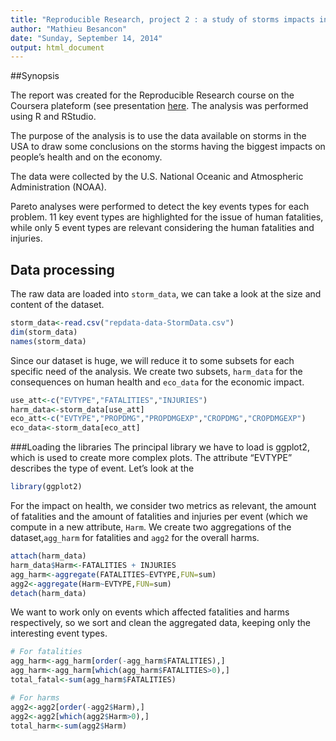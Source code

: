 ```yaml
---
title: "Reproducible Research, project 2 : a study of storms impacts in the US"
author: "Mathieu Besancon"
date: "Sunday, September 14, 2014"
output: html_document
---
```


##Synopsis

The report was created for the Reproducible Research course on the Coursera plateform (see presentation [here](https://www.coursera.org/course/repdata). The analysis was performed using R and RStudio.  

The purpose of the analysis is to use the data available on storms in the USA to draw some conclusions on the storms having the biggest impacts on people's health and on the economy. 
  
The data were collected by the U.S. National Oceanic and Atmospheric Administration (NOAA).    
  
Pareto analyses were performed to detect the key events types for each problem. 11 key event types are highlighted for the issue of human fatalities, while only 5 event types are relevant considering the human fatalities and injuries.  
  
## Data processing
The raw data are loaded into `storm_data`, we can take a look at the size and content of the dataset.
```r
storm_data<-read.csv("repdata-data-StormData.csv")
dim(storm_data)
names(storm_data)
```
Since our dataset is huge, we will reduce it to some subsets for each specific need of the analysis. We create two subsets, `harm_data` for the consequences on human health and `eco_data` for the economic impact.
```r
use_att<-c("EVTYPE","FATALITIES","INJURIES")
harm_data<-storm_data[use_att]
eco_att<-c("EVTYPE","PROPDMG","PROPDMGEXP","CROPDMG","CROPDMGEXP")
eco_data<-storm_data[eco_att]
```

###Loading the libraries
The principal library we have to load is ggplot2, which is used to create more complex plots.
The attribute "EVTYPE" describes the type of event. Let's look at the
```r
library(ggplot2)
```

For the impact on health, we consider two metrics as relevant, the amount of fatalities and the amount of fatalities and injuries per event (which we compute in a new attribute, `Harm`. We create two aggregations of the dataset,`agg_harm` for fatalities and `agg2` for the overall harms.

```r
attach(harm_data)
harm_data$Harm<-FATALITIES + INJURIES
agg_harm<-aggregate(FATALITIES~EVTYPE,FUN=sum)
agg2<-aggregate(Harm~EVTYPE,FUN=sum)
detach(harm_data)
```
We want to work only on events which affected fatalities and harms respectively, so we sort and clean the aggregated data, keeping only the interesting event types.
```r
# For fatalities
agg_harm<-agg_harm[order(-agg_harm$FATALITIES),]
agg_harm<-agg_harm[which(agg_harm$FATALITIES>0),]
total_fatal<-sum(agg_harm$FATALITIES)

# For harms
agg2<-agg2[order(-agg2$Harm),]
agg2<-agg2[which(agg2$Harm>0),]
total_harm<-sum(agg2$Harm)
```









